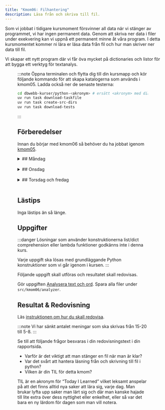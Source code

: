 ```yaml
---
title: "Kmom06: Filhantering" 
description: Läsa från och skriva till fil.
---
```




Som vi jobbat i tidigare kursmoment försvinner all data när vi stänger av programmet, vi har ingen permanent data. Genom att skriva ner data i filer under exekvering kan vi uppnå ett permanent minne åt våra program. I detta kursmomentet kommer ni lära er läsa data från fil och hur man skriver ner data till fil.

Vi skapar ett nytt program där vi får öva mycket på dictionaries och listor för att bygga ett verktyg för textanalys.


<Figure 
    src={lf}
    caption="Bokstävers frekvens i engelska språket."
/>


:::note
Öppna terminalen och flytta dig till din kursmapp och kör följande kommando för att skapa katalogerna som används i kmom05. Ladda också ner de senaste testerna:

```bash
cd dbwebb-kurser/python-<akronym> # ersätt <akronym> med din akronym
uv run task download-taskfile
uv run task create-src-dirs
uv run task download-tests
```
:::


## Förberedelser
Innan du börjar med kmom06 så behöver du ha jobbat igenom [kmom05](/website/kmom/kmom05).
<br/>

<details>
<summary>
## Måndag
</summary>


:::tip
När du ska jobba med kursen är det lättast om du öppnar VSCode från terminalen innan du börjar jobba.

```bash
cd dbwebb-kurser/python-<din akronym>
code .
```

Använd `practice`-mappen (eller `practice_validation` om du vill validera din kod) i kmom05- katalogen för att skriva övningskod. 
:::


#### Att göra

Vi fortsätter att läsa i boken [Python for Everybody: Exploring data in Python3](/website/laromaterial/böcker/).

<Steps>  

1. Läs och jobba igenom följande kapitel i boken (alternativt kolla på videorna):
    * Ch7 Files

    :::tip
    Vi påminner återigen om att det inte räcker inte med att bara läsa. Du behöver experimentera med koden. Gör övningarna i boken. Testa ändra saker och se vad som händer. 
    :::
    
    De exempelprogram du gör i samband med att du läser i boken och tittar på tillhörande videor kan du spara i ditt kursrepo under `src/kmom06/practice` alternativt `src/kmom06/practice_validate` om du vill validera din kod.

2. Titta igenom  <YouTube
    id="4mX0uPQFLDU"
    title="Text Files in Python"
/>   

3. Jobba igenom artikeln/övningen [Att läsa filer som strängar i Python](/website/laromaterial/övning/att-lasa-filer-i-python-strings). 

4. Jobba igenom artikeln/övningen [Att läsa filer till en lista i Python](/website/laromaterial/övning/att-lasa-filer-i-python). 

5. Jobba igenom artikeln/övningen [Absoluta och relativa sökvägar](/website/laromaterial/övning/filer-absolut-och-relativ-sokvag). 


</Steps>

</details>
<br/>




<details>
<summary>
## Onsdag
</summary>

Jobba igenom [seminarium kmom06](/website/laromaterial/seminarium/kmom06). Det görs på onsdagens lektion.

</details>
<br/>

<details>
<summary>
## Torsdag och fredag
</summary>

### Att göra

<Steps>

1. Lös uppgifterna under [Uppgifter](#uppgifter).

</Steps>

</details>
<br/>


## Lästips

Inga lästips än så länge.


## Uppgifter


:::danger
Lösningar som använder konstruktionerna list/dict comprehension eller lambda funktioner godkänns inte i denna kurs.

Varje uppgift ska lösas med grundläggande Python konstruktioner som vi går igenom i kursen.
:::

Följande uppgift skall utföras och resultatet skall redovisas.


Gör uppgiften [Analysera text och ord](/website/laromaterial/uppgift/analysera-text-och-ord). Spara alla filer under `src/kmom06/analyzer`.


## Resultat & Redovisning

Läs [instruktionen om hur du skall redovisa](/website/laromaterial/instruktion/resultat-och-redovisning).

:::note
Vi har sänkt antalet meningar som ska skrivas från 15-20 till 5-8.
:::

Se till att följande frågor besvaras i din redovisningstext i din rapportsida.

- Varför är det viktigt att man stänger en fil när man är klar?
- Var det svårt att hantera läsning från och skrivning till fil i python?
- Vilken är din TIL för detta kmom?

TIL är en akronym för “Today I Learned” vilket leksamt anspelar på att det finns alltid nya saker att lära sig, varje dag. Man brukar lyfta upp saker man lärt sig och där man kanske hajade till lite extra över dess nyttighet eller enkelhet, eller så var det bara en ny lärdom för dagen som man vill notera.

